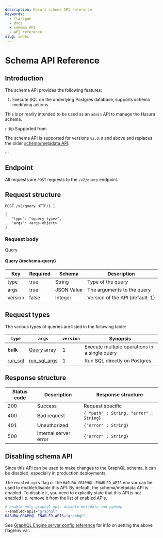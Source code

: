 ```yaml
---
description: Hasura schema API reference
keywords:
  - flaregun
  - docs
  - schema API
  - API reference
slug: index
---
```


# Schema API Reference

## Introduction

The schema API provides the following features:

1.  Execute SQL on the underlying Postgres database, supports schema
    modifying actions.

This is primarily intended to be used as an `admin` API to manage the
Hasura schema.

:::tip Supported from

The schema API is supported for versions `v2.0.0` and above and replaces
the older [schema/metadata API](/graphql/core/api-reference/schema-metadata-api/index.mdx).

:::

## Endpoint

All requests are `POST` requests to the `/v2/query` endpoint.

## Request structure

```http
POST /v2/query HTTP/1.1

{
   "type": "<query-type>",
   "args": <args-object>
}
```

### Request body

[Query](#schema-query)

#### Query {#schema-query}

| Key     | Required | Schema     | Description                     |
| ------- | -------- | ---------- | ------------------------------- |
| type    | true     | String     | Type of the query               |
| args    | true     | JSON Value | The arguments to the query      |
| version | false    | Integer    | Version of the API (default: 1) |

## Request types

The various types of queries are listed in the following table:

| `type`                                                                       | `args`                                                                                   | `version` | Synopsis                                      |
| ---------------------------------------------------------------------------- | ---------------------------------------------------------------------------------------- | --------- | --------------------------------------------- |
| **bulk**                                                                     | [Query](#schema-query) array                                                             | 1         | Execute multiple operations in a single query |
| [run_sql](/graphql/core/api-reference/schema-api/run-sql.mdx#schema-run-sql) | [run_sql_args](/graphql/core/api-reference/schema-api/run-sql.mdx#schema-run-sql-syntax) | 1         | Run SQL directly on Postgres                  |

## Response structure

| Status code | Description           | Response structure                     |
| ----------- | --------------------- | -------------------------------------- |
| 200         | Success               | Request specific                       |
| 400         | Bad request           | `{ "path" : String, "error" : String}` |
| 401         | Unauthorized          | `{"error" : String}`                   |
| 500         | Internal server error | `{"error" : String}`                   |

## Disabling schema API

Since this API can be used to make changes to the GraphQL schema, it can
be disabled, especially in production deployments.

The `enabled-apis` flag or the `HASURA_GRAPHQL_ENABLED_APIS` env var can
be used to enable/disable this API. By default, the schema/metadata API
is enabled. To disable it, you need to explicitly state that this API is
not enabled i.e. remove it from the list of enabled APIs.

```bash
# enable only graphql api, disable metadata and pgdump
--enabled-apis="graphql"
HASURA_GRAPHQL_ENABLED_APIS="graphql"
```

See [GraphQL Engine server config reference](/graphql/core/deployment/graphql-engine-flags/reference.mdx) for info on setting the above flag/env var.
